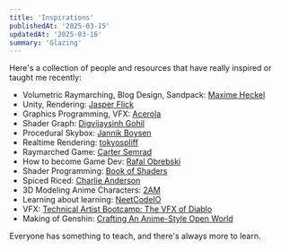 ```yaml
---
title: 'Inspirations'
publishedAt: '2025-03-15'
updatedAt: '2025-03-16'
summary: 'Glazing'
---
```


Here's a collection of people and resources that have really inspired or taught me recently:

- Volumetric Raymarching, Blog Design, Sandpack: [Maxime Heckel](https://blog.maximeheckel.com/)
- Unity, Rendering: [Jasper Flick](https://catlikecoding.com/)
- Graphics Programming, VFX: [Acerola](https://www.youtube.com/@Acerola_t)
- Shader Graph: [Digvijaysinh Gohil](https://www.youtube.com/watch?v=WBM-JDA0vNY)
- Procedural Skybox: [Jannik Boysen](https://medium.com/@jannik_boysen/procedural-skybox-shader-137f6b0cb77c)
- Realtime Rendering: [tokyospliff](https://www.youtube.com/@tokyospliff/videos)
- Raymarched Game: [Carter Semrad](https://youtu.be/QhvzmskRiCk?si=f4kXRRK7wwvihIzB)
- How to become Game Dev: [Rafal Obrebski](https://www.youtube.com/watch?v=847UdBDCRAU)
- Shader Programming: [Book of Shaders](https://thebookofshaders.com/)
- Spiced Riced: [Charlie Anderson](https://www.youtube.com/watch?v=VElbm2CmNJE)
- 3D Modeling Anime Characters: [2AM](https://www.youtube.com/@2amgoodnight)
- Learning about learning: [NeetCodeIO](https://www.youtube.com/watch?v=vA0-3hm5q2Y)
- VFX: [Technical Artist Bootcamp: The VFX of Diablo](https://gdcvault.com/play/1017660/Technical-Artist-Bootcamp-The-VFX)
- Making of Genshin: [Crafting An Anime-Style Open World](https://www.youtube.com/watch?v=-JFyAdI_rO8)

Everyone has something to teach, and there's always more to learn.